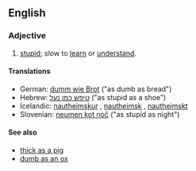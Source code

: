 ==English==

===Adjective===
{{en-adj|-|pos=[[thick]] [[as]] [[a]] [[brick]]}}

# {{simile}} [[stupid]]; slow to [[learn]] or [[understand]].

====Translations====
*German: [[dumm wie Brot]] ("as dumb as bread")
*Hebrew: [[טיפש כמו נעל]] ("as stupid as a shoe")
*Icelandic: [[nautheimskur]] {{m}}, [[nautheimsk]] {{f}}, [[nautheimskt]] {{n}}
*Slovenian: [[neumen kot noč]] ("as stupid as night")

====See also====
*[[thick as a pig]]
*[[dumb as an ox]]